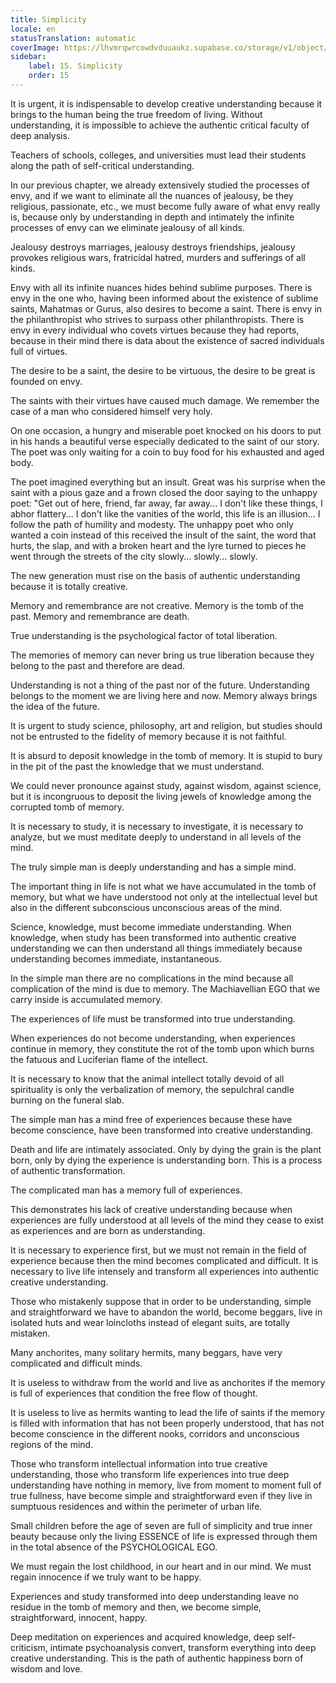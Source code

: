 ```yaml
---
title: Simplicity
locale: en
statusTranslation: automatic
coverImage: https://lhvmrqwrcowdvduuaukz.supabase.co/storage/v1/object/public/strapi-uploads/small_cover-educacion-fundamental.webp-2d51a7828a2b1309555be27f7e2a61a0.webp
sidebar:
    label: 15. Simplicity
    order: 15
---
```

It is urgent, it is indispensable to develop creative understanding because it brings to the human being the true freedom of living. Without understanding, it is impossible to achieve the authentic critical faculty of deep analysis.

Teachers of schools, colleges, and universities must lead their students along the path of self-critical understanding.

In our previous chapter, we already extensively studied the processes of envy, and if we want to eliminate all the nuances of jealousy, be they religious, passionate, etc., we must become fully aware of what envy really is, because only by understanding in depth and intimately the infinite processes of envy can we eliminate jealousy of all kinds.

Jealousy destroys marriages, jealousy destroys friendships, jealousy provokes religious wars, fratricidal hatred, murders and sufferings of all kinds.

Envy with all its infinite nuances hides behind sublime purposes. There is envy in the one who, having been informed about the existence of sublime saints, Mahatmas or Gurus, also desires to become a saint. There is envy in the philanthropist who strives to surpass other philanthropists. There is envy in every individual who covets virtues because they had reports, because in their mind there is data about the existence of sacred individuals full of virtues.

The desire to be a saint, the desire to be virtuous, the desire to be great is founded on envy.

The saints with their virtues have caused much damage. We remember the case of a man who considered himself very holy.

On one occasion, a hungry and miserable poet knocked on his doors to put in his hands a beautiful verse especially dedicated to the saint of our story. The poet was only waiting for a coin to buy food for his exhausted and aged body.

The poet imagined everything but an insult. Great was his surprise when the saint with a pious gaze and a frown closed the door saying to the unhappy poet: "Get out of here, friend, far away, far away... I don't like these things, I abhor flattery... I don't like the vanities of the world, this life is an illusion... I follow the path of humility and modesty. The unhappy poet who only wanted a coin instead of this received the insult of the saint, the word that hurts, the slap, and with a broken heart and the lyre turned to pieces he went through the streets of the city slowly... slowly... slowly.

The new generation must rise on the basis of authentic understanding because it is totally creative.

Memory and remembrance are not creative. Memory is the tomb of the past. Memory and remembrance are death.

True understanding is the psychological factor of total liberation.

The memories of memory can never bring us true liberation because they belong to the past and therefore are dead.

Understanding is not a thing of the past nor of the future. Understanding belongs to the moment we are living here and now. Memory always brings the idea of the future.

It is urgent to study science, philosophy, art and religion, but studies should not be entrusted to the fidelity of memory because it is not faithful.

It is absurd to deposit knowledge in the tomb of memory. It is stupid to bury in the pit of the past the knowledge that we must understand.

We could never pronounce against study, against wisdom, against science, but it is incongruous to deposit the living jewels of knowledge among the corrupted tomb of memory.

It is necessary to study, it is necessary to investigate, it is necessary to analyze, but we must meditate deeply to understand in all levels of the mind.

The truly simple man is deeply understanding and has a simple mind.

The important thing in life is not what we have accumulated in the tomb of memory, but what we have understood not only at the intellectual level but also in the different subconscious unconscious areas of the mind.

Science, knowledge, must become immediate understanding. When knowledge, when study has been transformed into authentic creative understanding we can then understand all things immediately because understanding becomes immediate, instantaneous.

In the simple man there are no complications in the mind because all complication of the mind is due to memory. The Machiavellian EGO that we carry inside is accumulated memory.

The experiences of life must be transformed into true understanding.

When experiences do not become understanding, when experiences continue in memory, they constitute the rot of the tomb upon which burns the fatuous and Luciferian flame of the intellect.

It is necessary to know that the animal intellect totally devoid of all spirituality is only the verbalization of memory, the sepulchral candle burning on the funeral slab.

The simple man has a mind free of experiences because these have become conscience, have been transformed into creative understanding.

Death and life are intimately associated. Only by dying the grain is the plant born, only by dying the experience is understanding born. This is a process of authentic transformation.

The complicated man has a memory full of experiences.

This demonstrates his lack of creative understanding because when experiences are fully understood at all levels of the mind they cease to exist as experiences and are born as understanding.

It is necessary to experience first, but we must not remain in the field of experience because then the mind becomes complicated and difficult. It is necessary to live life intensely and transform all experiences into authentic creative understanding.

Those who mistakenly suppose that in order to be understanding, simple and straightforward we have to abandon the world, become beggars, live in isolated huts and wear loincloths instead of elegant suits, are totally mistaken.

Many anchorites, many solitary hermits, many beggars, have very complicated and difficult minds.

It is useless to withdraw from the world and live as anchorites if the memory is full of experiences that condition the free flow of thought.

It is useless to live as hermits wanting to lead the life of saints if the memory is filled with information that has not been properly understood, that has not become conscience in the different nooks, corridors and unconscious regions of the mind.

Those who transform intellectual information into true creative understanding, those who transform life experiences into true deep understanding have nothing in memory, live from moment to moment full of true fullness, have become simple and straightforward even if they live in sumptuous residences and within the perimeter of urban life.

Small children before the age of seven are full of simplicity and true inner beauty because only the living ESSENCE of life is expressed through them in the total absence of the PSYCHOLOGICAL EGO.

We must regain the lost childhood, in our heart and in our mind. We must regain innocence if we truly want to be happy.

Experiences and study transformed into deep understanding leave no residue in the tomb of memory and then, we become simple, straightforward, innocent, happy.

Deep meditation on experiences and acquired knowledge, deep self-criticism, intimate psychoanalysis convert, transform everything into deep creative understanding. This is the path of authentic happiness born of wisdom and love.
